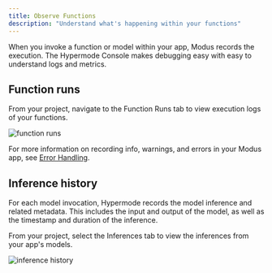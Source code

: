 ```yaml
---
title: Observe Functions
description: "Understand what's happening within your functions"
---
```


When you invoke a function or model within your app, Modus records the execution. The Hypermode Console makes debugging easy with easy to understand logs and metrics.

## Function runs

From your project, navigate to the Function Runs tab to view execution logs of your functions.

![function runs](images/observe-functions/function-runs.png)

For more information on recording info, warnings, and errors in your Modus app, see [Error Handling](/modus/error-handling).

## Inference history

For each model invocation, Hypermode records the model inference and related metadata. This includes the input and output of the model, as well as the timestamp and duration of the inference.

From your project, select the Inferences tab to view the inferences from your app's models.

![inference history](images/observe-functions/inference-history.png)
